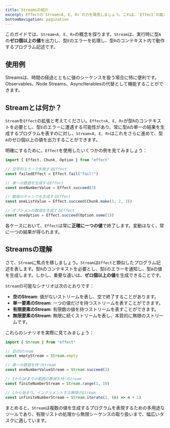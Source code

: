 ```yaml
---
title: Streamsの紹介
excerpt: Effectの`Stream<A, E, R>`の力を発見しましょう。これは、`Effect`の能力を超えたプログラム記述です。常に単一の結果を生成する`Effect`とは異なり、`Stream`は型`A`の値をゼロ個以上出力することができ、さまざまなタスクに対して柔軟なツールとなります。空のストリーム、単一要素のストリーム、有限ストリーム、無限ストリームなどのシナリオを探求しましょう。有限リストの処理から無限シーケンスの取り扱いまで、幅広いタスクに対処するための`Stream`の使い方を学びましょう。
bottomNavigation: pagination
---
```


このガイドでは、`Stream<A, E, R>`の概念を探ります。`Stream`は、実行時に型`A`の**ゼロ個以上の値**を出力し、型`E`のエラーを処理し、型`R`のコンテキスト内で動作するプログラム記述です。

## 使用例

Streamsは、時間の経過とともに値のシーケンスを扱う場合に特に便利です。Observables、Node Streams、AsyncIterablesの代替として機能することができます。

## Streamとは何か？

`Stream`を`Effect`の拡張と考えてください。`Effect<A, E, R>`が型`R`のコンテキストを必要とし、型`E`のエラーに遭遇する可能性があり、常に型`A`の単一の結果を生成するプログラムを表すのに対し、`Stream<A, E, R>`はこれをさらに進めて、型`A`のゼロ個以上の値を出力することができます。

明確にするために、`Effect`を使用したいくつかの例を見てみましょう：

```ts twoslash
import { Effect, Chunk, Option } from "effect"

// 文字列エラーで失敗するEffect
const failedEffect = Effect.fail("fail!")

// 単一の数値を生成するEffect
const oneNumberValue = Effect.succeed(3)

// 数値のチャンクを生成するEffect
const oneListValue = Effect.succeed(Chunk.make(1, 2, 3))

// オプションの数値を生成するEffect
const oneOption = Effect.succeed(Option.some(1))
```

各ケースにおいて、`Effect`は常に**正確に一つの値**で終了します。変動はなく、常に一つの結果が得られます。

## Streamsの理解

さて、`Stream`に焦点を移しましょう。`Stream`は`Effect`と類似したプログラム記述を表します。型`R`のコンテキストを必要とし、型`E`のエラーを通知し、型`A`の値を生成します。しかし、重要な違いは、**ゼロ個以上の値**を生成できることです。

`Stream`の可能なシナリオは次のとおりです：

- **空のStream**: 値がないストリームを表し、空で終了することがあります。
- **単一要素のStream**: 一つの値だけを持つストリームを表すことができます。
- **有限要素のStream**: 有限数の値を持つストリームを表すことができます。
- **無限要素のStream**: 無限に続くストリームを表し、本質的に無限のストリームです。

これらのシナリオを実際に見てみましょう：

```ts twoslash
import { Stream } from "effect"

// 空のStream
const emptyStream = Stream.empty

// 単一の数値を持つStream
const oneNumberValueStream = Stream.succeed(3)

// 1から10までの範囲の数値を持つStream
const finiteNumberStream = Stream.range(1, 10)

// 1から始まり、インクリメントする無限のStream
const infiniteNumberStream = Stream.iterate(1, (n) => n + 1)
```

まとめると、`Stream`は複数の値を生成するプログラムを表現するための多用途なツールであり、有限リストの処理から無限シーケンスの取り扱いまで、幅広いタスクに適しています。
